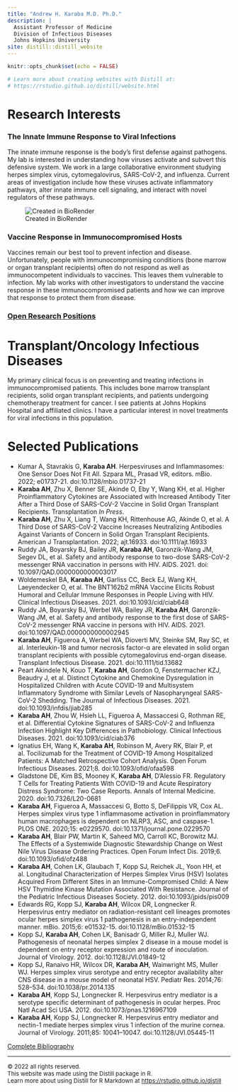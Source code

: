 ```yaml
---
title: "Andrew H. Karaba M.D. Ph.D."
description: |
  Assistant Professor of Medicine  
  Division of Infectious Diseases  
  Johns Hopkins University
site: distill::distill_website
---
```


```r
knitr::opts_chunk$set(echo = FALSE)

# Learn more about creating websites with Distill at:
# https://rstudio.github.io/distill/website.html

```

# Research Interests  

### The Innate Immune Response to Viral Infections

The innate immune response is the body’s first defense against pathogens.  My lab is interested in understanding how viruses activate and subvert this defensive system.  We work in a large collaborative environment studying herpes simplex virus, cytomegalovirus, SARS-CoV-2, and influenza.  Current areas of investigation include how these viruses activate inflammatory pathways, alter innate immune cell signaling, and interact with novel regulators of these pathways.

 ![Created in BioRender](image/inflammasome.png)

### Vaccine Response in Immunocompromised Hosts

Vaccines remain our best tool to prevent infection and disease.  Unfortunately, people with immunocompromising conditions (bone marrow or organ transplant recipients) often do not respond as well as immunocompetent individuals to vaccines.  This leaves them vulnerable to infection. My lab works with other investigators to understand the vaccine response in these immunocompromised patients and how we can improve that response to protect them from disease.

### [**Open Research Positions**](https://jobs.jhu.edu/job/Baltimore-Research-Technologist-MD-21212/778125600/)
      
# Transplant/Oncology Infectious Diseases
  My primary clinical focus is on preventing and treating infections in immunocompromised patients.  This includes bone marrow transplant recipients, solid organ transplant recipients, and patients undergoing chemotherapy treatment for cancer.  I see patients at Johns Hopkins Hospital and affiliated clinics.  I have a particular interest in novel treatments for viral infections in this population.
      
# Selected Publications

- Kumar A, Stavrakis G, **Karaba AH**. Herpesviruses and Inflammasomes: One Sensor Does Not Fit All. Szpara ML, Prasad VR, editors. mBio. 2022; e01737-21. doi:10.1128/mbio.01737-21
- **Karaba AH**, Zhu X, Benner SE, Akinde O, Eby Y, Wang KH, et al. Higher Proinflammatory Cytokines are Associated with Increased Antibody Titer After a Third Dose of SARS-CoV-2 Vaccine in Solid Organ Transplant Recipients. Transplantation *In Press*.\
- **Karaba AH**, Zhu X, Liang T, Wang KH, Rittenhouse AG, Akinde O, et al. A Third Dose of SARS-CoV-2 Vaccine Increases Neutralizing Antibodies Against Variants of Concern in Solid Organ Transplant Recipients. American J Transplantation. 2022; ajt.16933. doi:10.1111/ajt.16933
- Ruddy JA, Boyarsky BJ, Bailey JR, **Karaba AH**, Garonzik-Wang JM, Segev DL, et al. Safety and antibody response to two-dose SARS-CoV-2 messenger RNA vaccination in persons with HIV. AIDS. 2021. doi: 10.1097/QAD.0000000000003017
- Woldemeskel BA, **Karaba AH**, Garliss CC, Beck EJ, Wang KH, Laeyendecker O, et al. The BNT162b2 mRNA Vaccine Elicits Robust Humoral and Cellular Immune Responses in People Living with HIV. Clinical Infectious Diseases. 2021. doi:10.1093/cid/ciab648
- Ruddy JA, Boyarsky BJ, Werbel WA, Bailey JR, **Karaba AH**, Garonzik-Wang JM, et al. Safety and antibody response to the first dose of SARS-CoV-2 messenger RNA vaccine in persons with HIV. AIDS. 2021. doi:10.1097/QAD.0000000000002945
- **Karaba AH**, Figueroa A, Werbel WA, Dioverti MV, Steinke SM, Ray SC, et al. Interleukin-18 and tumor necrosis factor-α are elevated in solid organ transplant recipients with possible cytomegalovirus end-organ disease. Transplant Infectious Disease. 2021. doi:10.1111/tid.13682
- Peart Akindele N, Kouo T, **Karaba AH**, Gordon O, Fenstermacher KZJ, Beaudry J, et al. Distinct Cytokine and Chemokine Dysregulation in Hospitalized Children with Acute COVID-19 and Multisystem Inflammatory Syndrome with Similar Levels of Nasopharyngeal SARS-CoV-2 Shedding. The Journal of Infectious Diseases. 2021. doi:10.1093/infdis/jiab285
- **Karaba AH**, Zhou W, Hsieh LL, Figueroa A, Massaccesi G, Rothman RE, et al. Differential Cytokine Signatures of SARS-CoV-2 and Influenza Infection Highlight Key Differences in Pathobiology. Clinical Infectious Diseases. 2021. doi:10.1093/cid/ciab376
- Ignatius EH, Wang K, **Karaba AH**, Robinson M, Avery RK, Blair P, et al. Tocilizumab for the Treatment of COVID-19 Among Hospitalized Patients: A Matched Retrospective Cohort Analysis. Open Forum Infectious Diseases. 2021;8. doi:10.1093/ofid/ofaa598
- Gladstone DE, Kim BS, Mooney K, **Karaba AH**, D’Alessio FR. Regulatory T Cells for Treating Patients With COVID-19 and Acute Respiratory Distress Syndrome: Two Case Reports. Annals of Internal Medicine. 2020. doi:10.7326/L20-0681
- **Karaba AH**, Figueroa A, Massaccesi G, Botto S, DeFilippis VR, Cox AL. Herpes simplex virus type 1 inflammasome activation in proinflammatory human macrophages is dependent on NLRP3, ASC, and caspase-1. PLOS ONE. 2020;15: e0229570. doi:10.1371/journal.pone.0229570
- **Karaba AH**, Blair PW, Martin K, Saheed MO, Carroll KC, Borowitz MJ. The Effects of a Systemwide Diagnostic Stewardship Change on West Nile Virus Disease Ordering Practices. Open Forum Infect Dis. 2019;6. doi:10.1093/ofid/ofz488
- **Karaba AH**, Cohen LK, Glaubach T, Kopp SJ, Reichek JL, Yoon HH, et al. Longitudinal Characterization of Herpes Simplex Virus (HSV) Isolates Acquired From Different Sites in an Immune-Compromised Child: A New HSV Thymidine Kinase Mutation Associated With Resistance. Journal of the Pediatric Infectious Diseases Society. 2012. doi:10.1093/jpids/pis009
- Edwards RG, Kopp SJ, **Karaba AH**, Wilcox DR, Longnecker R. Herpesvirus entry mediator on radiation-resistant cell lineages promotes ocular herpes simplex virus 1 pathogenesis in an entry-independent manner. mBio. 2015;6: e01532-15. doi:10.1128/mBio.01532-15
- Kopp SJ, **Karaba AH**, Cohen LK, Banisadr G, Miller RJ, Muller WJ. Pathogenesis of neonatal herpes simplex 2 disease in a mouse model is dependent on entry receptor expression and route of inoculation. Journal of Virology. 2012. doi:10.1128/JVI.01849-12
- Kopp SJ, Ranaivo HR, Wilcox DR, **Karaba AH**, Wainwright MS, Muller WJ. Herpes simplex virus serotype and entry receptor availability alter CNS disease in a mouse model of neonatal HSV. Pediatr Res. 2014;76: 528–534. doi:10.1038/pr.2014.135
- **Karaba AH**, Kopp SJ, Longnecker R. Herpesvirus entry mediator is a serotype specific determinant of pathogenesis in ocular herpes. Proc Natl Acad Sci USA. 2012. doi:10.1073/pnas.1216967109
- **Karaba AH**, Kopp SJ, Longnecker R. Herpesvirus entry mediator and nectin-1 mediate herpes simplex virus 1 infection of the murine cornea. Journal of Virology. 2011;85: 10041–10047. doi:10.1128/JVI.05445-11

[Complete Bibliography](https://www.ncbi.nlm.nih.gov/myncbi/andrew.karaba.1/bibliography/public/)

-----------------------------------------------
<font size="2"> © 2022 all rights reserved.<br>
This website was made using the Distill package in R.<br>
Learn more about using Distill for R Markdown at <https://rstudio.github.io/distill></font>
